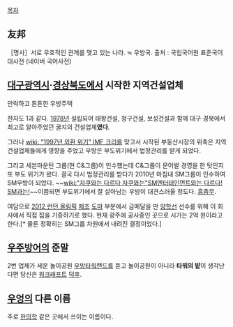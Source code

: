 [[목차]]
== 友邦 ==
［명사］서로 우호적인 관계를 맺고 있는 나라. ≒ 우방국.
출처 : 국립국어원 표준국어대사전 (네이버 국어사전)

== [[대구광역시]]·[[경상북도]]에서 시작한 지역건설업체 == 
안락하고 튼튼한 우방주택


한자도 1과 같다.
[[1978년]] 설립되어 태왕건설, 청구건설, 보성건설과 함께 대구·경북에서 최고로 알아주었던 굴지의 건설업체'''였다'''.

그러나 [[wiki: "1997년 외환 위기" IMF 크리]]를 맞고서 시작된 부동산시장의 위축은 지역건설업체들에게 영향을 주었고 우방은 부도위기에서 법정관리를 받게 되었다.

그리고 세븐마운틴 그룹(현 C&그룹)이 인수했는데 C&그룹이 문어발 경영을 한 탓인지 또 부도 위기가 왔다. 결국 다시 법정관리를 받다가 2010년 마침내 SM그룹이 인수하여 SM우방이 되었다. ~~[[wiki:"자쿠와는 다르다 자쿠와는"SM엔터테인먼트와는 다르다! SM과는!]]~~이쯤되면 부도위기에서 잘 살아남는 우방이 대견스러울 정도다. [[흠좀무]].

여담으로 [[2012 런던 올림픽]] [[체조]] [[도마]] 부분에서 금메달을 딴 [[양학선]] 선수를 위해 이 회사에서 직접 집을 기증하기로 했다. 현재 광주에 공사중인 곳으로 시가는 2억 원이라고 한다.[* 물론 정확히는 SM그룹 차원에서 내려진 결정이었다.]

== [[우주방어]]의 준말 ==
2번 업체가 세운 놀이공원 [[우방타워랜드]]를 듣고 놀이공원이 아니라 '''타워의 밭'''이 생각난다면 당신은 [[워크래프트]] [[덕후]].

== [[우엉]]의 다른 이름 == 
주로 [[한의학]] 같은 곳에서 쓰이는 이름이다.
